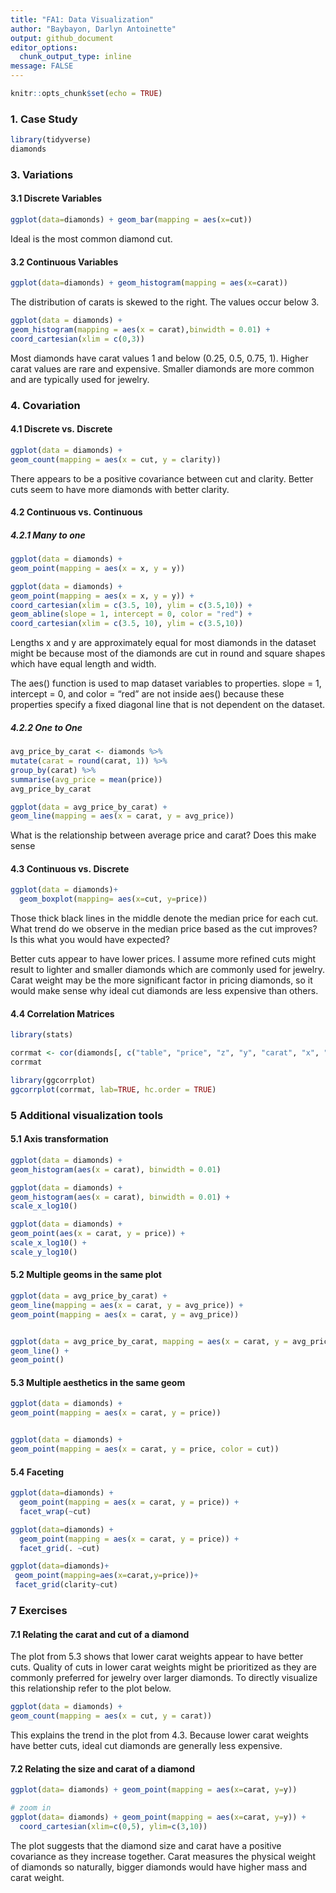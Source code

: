 ---
title: "FA1: Data Visualization"
author: "Baybayon, Darlyn Antoinette"
output: github_document
editor_options: 
  chunk_output_type: inline
message: FALSE
---

```{r setup, include=FALSE}
knitr::opts_chunk$set(echo = TRUE)
```

### 1. Case Study

```{r}
library(tidyverse)
diamonds

```

### 3. Variations
#### 3.1 Discrete Variables

```{r, echo = TRUE}
ggplot(data=diamonds) + geom_bar(mapping = aes(x=cut))
```

Ideal is the most common diamond cut.

#### 3.2 Continuous Variables
```{r}
ggplot(data=diamonds) + geom_histogram(mapping = aes(x=carat))
```

The distribution of carats is skewed to the right. The values occur below 3.
```{r,  echo = TRUE}
ggplot(data = diamonds) +
geom_histogram(mapping = aes(x = carat),binwidth = 0.01) +
coord_cartesian(xlim = c(0,3))

```

Most diamonds have carat values 1 and below (0.25, 0.5, 0.75, 1). Higher carat values are rare and expensive. Smaller diamonds are more common and are typically used for jewelry.

### 4. Covariation
#### 4.1 Discrete vs. Discrete

```{r,  echo = TRUE}
ggplot(data = diamonds) +
geom_count(mapping = aes(x = cut, y = clarity))

```

There appears to be a positive covariance between cut and clarity. Better cuts seem to have more diamonds with better clarity. 

#### 4.2 Continuous vs. Continuous
##### 4.2.1 Many to one

```{r,  echo = TRUE}
ggplot(data = diamonds) +
geom_point(mapping = aes(x = x, y = y))

```


```{r,  echo = TRUE, warning=FALSE}
ggplot(data = diamonds) +
geom_point(mapping = aes(x = x, y = y)) +
coord_cartesian(xlim = c(3.5, 10), ylim = c(3.5,10)) +
geom_abline(slope = 1, intercept = 0, color = "red") +
coord_cartesian(xlim = c(3.5, 10), ylim = c(3.5,10))

```

Lengths x and y are approximately equal for most diamonds in the dataset might be because most of the diamonds are cut in round and square shapes which have equal length and width.

The aes() function is used to map dataset variables to properties.
slope = 1, intercept = 0, and color = "red" are not inside aes() because these properties specify a fixed diagonal line that is not dependent on the dataset.



##### 4.2.2 One to One
```{r,  echo = TRUE}
avg_price_by_carat <- diamonds %>%
mutate(carat = round(carat, 1)) %>%
group_by(carat) %>%
summarise(avg_price = mean(price))
avg_price_by_carat

```

```{r,  echo = TRUE}
ggplot(data = avg_price_by_carat) +
geom_line(mapping = aes(x = carat, y = avg_price))
```

What is the relationship between average price and carat? Does this make sense


#### 4.3 Continuous vs. Discrete

```{r,  echo = TRUE}
ggplot(data = diamonds)+
  geom_boxplot(mapping= aes(x=cut, y=price))

```

Those thick black lines in the middle denote the median price for each cut. What trend do we observe in the median price based as the cut improves? Is this what you would have expected?

Better cuts appear to have lower prices. I assume more refined cuts might result to lighter and smaller diamonds which are commonly used for jewelry. Carat weight may be the more significant factor in pricing diamonds, so it would make sense why ideal cut diamonds are less expensive than others.


#### 4.4 Correlation Matrices

```{r,  echo = TRUE}
library(stats)

corrmat <- cor(diamonds[, c("table", "price", "z", "y", "carat", "x", "depth")], use = "complete.obs")
corrmat
```

```{r,  echo = TRUE}
library(ggcorrplot)
ggcorrplot(corrmat, lab=TRUE, hc.order = TRUE)
```

### 5 Additional visualization tools
#### 5.1 Axis transformation

```{r,  echo = TRUE}
ggplot(data = diamonds) +
geom_histogram(aes(x = carat), binwidth = 0.01)

ggplot(data = diamonds) +
geom_histogram(aes(x = carat), binwidth = 0.01) +
scale_x_log10()

ggplot(data = diamonds) +
geom_point(aes(x = carat, y = price)) +
scale_x_log10() +
scale_y_log10()


```

#### 5.2 Multiple geoms in the same plot

```{r,  echo = TRUE}
ggplot(data = avg_price_by_carat) +
geom_line(mapping = aes(x = carat, y = avg_price)) +
geom_point(mapping = aes(x = carat, y = avg_price))


ggplot(data = avg_price_by_carat, mapping = aes(x = carat, y = avg_price)) +
geom_line() +
geom_point()
```

#### 5.3 Multiple aesthetics in the same geom

```{r,  echo = TRUE}
ggplot(data = diamonds) +
geom_point(mapping = aes(x = carat, y = price))


ggplot(data = diamonds) +
geom_point(mapping = aes(x = carat, y = price, color = cut))

```

#### 5.4 Faceting

```{r,  echo = TRUE}
ggplot(data=diamonds) + 
  geom_point(mapping = aes(x = carat, y = price)) +
  facet_wrap(~cut)

ggplot(data=diamonds) + 
  geom_point(mapping = aes(x = carat, y = price)) +
  facet_grid(. ~cut)

ggplot(data=diamonds)+
 geom_point(mapping=aes(x=carat,y=price))+
 facet_grid(clarity~cut)


```



### 7 Exercises
#### 7.1 Relating the carat and cut of a diamond

The plot from 5.3 shows that lower carat weights appear to have better cuts. Quality of cuts in lower carat weights might be prioritized as they are commonly preferred for jewelry over larger diamonds. To directly visualize this relationship refer to the plot below.


```{r}
ggplot(data = diamonds) +
geom_count(mapping = aes(x = cut, y = carat))

```

This explains the trend in the plot from 4.3. Because lower carat weights have better cuts, ideal cut diamonds are generally less expensive.

#### 7.2 Relating the size and carat of a diamond
```{r}
ggplot(data= diamonds) + geom_point(mapping = aes(x=carat, y=y))

# zoom in
ggplot(data= diamonds) + geom_point(mapping = aes(x=carat, y=y)) +
  coord_cartesian(xlim=c(0,5), ylim=c(3,10))

```

The plot suggests that the diamond size and carat have a positive covariance as they increase together. Carat measures the physical weight of diamonds so naturally, bigger diamonds would have higher mass and carat weight.



